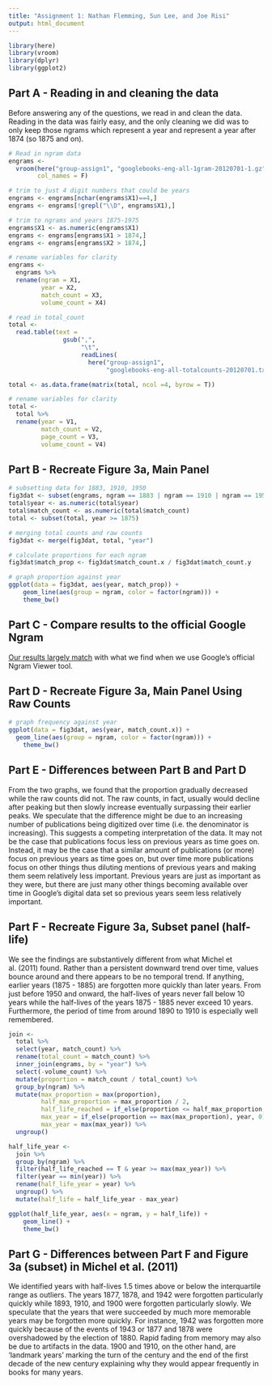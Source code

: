 ```yaml
---
title: "Assignment 1: Nathan Flemming, Sun Lee, and Joe Risi"
output: html_document
---
```


```r
library(here)
library(vroom)
library(dplyr)
library(ggplot2)
```

## Part A - Reading in and cleaning the data

Before answering any of the questions, we read in and clean the data. Reading in the data was fairly easy, and the only cleaning we did was to only keep those ngrams which represent a year and represent a year after 1874 (so 1875 and on).

```r
# Read in ngram data
engrams <-
  vroom(here("group-assign1", "googlebooks-eng-all-1gram-20120701-1.gz"),
        col_names = F)

# trim to just 4 digit numbers that could be years
engrams <- engrams[nchar(engrams$X1)==4,]
engrams <- engrams[!grepl("\\D", engrams$X1),]

# trim to ngrams and years 1875-1975
engrams$X1 <- as.numeric(engrams$X1)
engrams <- engrams[engrams$X1 > 1874,]
engrams <- engrams[engrams$X2 > 1874,]

# rename variables for clarity
engrams <- 
  engrams %>% 
  rename(ngram = X1,
         year = X2,
         match_count = X3,
         volume_count = X4)

# read in total_count
total <-
  read.table(text =
               gsub(",",
                    "\t",
                    readLines(
                      here("group-assign1",
                           "googlebooks-eng-all-totalcounts-20120701.txt"))))

total <- as.data.frame(matrix(total, ncol =4, byrow = T))

# rename variables for clarity
total <-
  total %>% 
  rename(year = V1,
         match_count = V2,
         page_count = V3,
         volume_count = V4)
```

## Part B - Recreate Figure 3a, Main Panel

```r
# subsetting data for 1883, 1910, 1950
fig3dat <- subset(engrams, ngram == 1883 | ngram == 1910 | ngram == 1950)
total$year <- as.numeric(total$year)
total$match_count <- as.numeric(total$match_count)
total <- subset(total, year >= 1875)

# merging total counts and raw counts
fig3dat <- merge(fig3dat, total, "year")

# calculate proportions for each ngram
fig3dat$match_prop <- fig3dat$match_count.x / fig3dat$match_count.y

# graph proportion against year
ggplot(data = fig3dat, aes(year, match_prop)) +
    geom_line(aes(group = ngram, color = factor(ngram))) +
    theme_bw()
```

## Part C - Compare results to the official Google Ngram

[Our results largely match](https://books.google.com/ngrams/graph?content=1883%2C1910%2C1950&year_start=1875&year_end=1975&corpus=15&smoothing=0&case_insensitive=true#) with what we find when we use Google's official Ngram Viewer tool.

## Part D - Recreate Figure 3a, Main Panel Using Raw Counts

```r
# graph frequency against year
ggplot(data = fig3dat, aes(year, match_count.x)) +
  geom_line(aes(group = ngram, color = factor(ngram))) +
    theme_bw()
```

## Part E - Differences between Part B and Part D

From the two graphs, we found that the proportion gradually decreased while the raw counts did not. The raw counts, in fact, usually would decline after peaking but then slowly increase eventually surpassing their earlier peaks. We speculate that the difference might be due to an increasing number of publications being digitized over time (i.e. the denominator is increasing). This suggests a competing interpretation of the data. It may not be the case that publications focus less on previous years as time goes on. Instead, it may be the case that a similar amount of publications (or more) focus on previous years as time goes on, but over time more publications focus on other things thus diluting mentions of previous years and making them seem relatively less important. Previous years are just as important as they were, but there are just many other things becoming available over time in Google's digital data set so previous years seem less relatively important.

## Part F - Recreate Figure 3a, Subset panel (half-life)

We see the findings are substantively different from what Michel et al. (2011) found. Rather than a persistent downward trend over time, values bounce around and there appears to be no temporal trend. If anything, earlier years (1875 - 1885) are forgotten more quickly than later years. From just before 1950 and onward, the half-lives of years never fall below 10 years while the half-lives of the years 1875 - 1885 never exceed 10 years. Furthermore, the period of time from around 1890 to 1910 is especially well remembered.

```r
join <-
  total %>%
  select(year, match_count) %>%
  rename(total_count = match_count) %>%
  inner_join(engrams, by = "year") %>%
  select(-volume_count) %>%
  mutate(proportion = match_count / total_count) %>%
  group_by(ngram) %>%
  mutate(max_proportion = max(proportion),
         half_max_proportion = max_proportion / 2,
         half_life_reached = if_else(proportion <= half_max_proportion, T, F),
         max_year = if_else(proportion == max(max_proportion), year, 0),
         max_year = max(max_year)) %>%
  ungroup()

half_life_year <-
  join %>%
  group_by(ngram) %>%
  filter(half_life_reached == T & year >= max(max_year)) %>%
  filter(year == min(year)) %>%
  rename(half_life_year = year) %>%
  ungroup() %>%
  mutate(half_life = half_life_year - max_year)

ggplot(half_life_year, aes(x = ngram, y = half_life)) +
    geom_line() +
    theme_bw()
```

## Part G - Differences between Part F and Figure 3a (subset) in Michel et al. (2011)

We identified years with half-lives 1.5 times above or below the interquartile range as outliers. The years 1877, 1878, and 1942 were forgotten particularly quickly while 1893, 1910, and 1900 were forgotten particularly slowly. We speculate that the years that were succeeded by much more memorable years may be forgotten more quickly. For instance, 1942 was forgotten more quickly because of the events of 1943 or 1877 and 1878 were overshadowed by the election of 1880. Rapid fading from memory may also be due to artifacts in the data. 1900 and 1910, on the other hand, are 'landmark years' marking the turn of the century and the end of the first decade of the new century explaining why they would appear frequently in books for many years.
